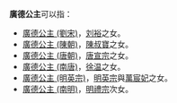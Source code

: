 '''廣德公主'''可以指：
*[[廣德公主_(劉宋)|廣德公主 (劉宋)]]，[[宋武帝|刘裕]]之女。
* [[廣德公主_(陳朝)|廣德公主 (陳朝)]]，[[陈后主|陳叔寶]]之女。
*[[廣德公主_(唐朝)|廣德公主 (唐朝)]]，[[唐宣宗|唐宣宗]]之女。
* [[廣德公主_(南唐)|廣德公主 (南唐)]]，[[徐温|徐温]]之女。
* [[廣德公主_(明英宗)|廣德公主 (明英宗)]]，[[明英宗|明英宗]]與[[万宸妃|萬宸妃]]之女。
*[[廣德公主_(南明)|廣德公主 (南明)]]，[[明禮宗|明禮宗]]次女。

{{Disambig|Cat=公主封号消歧义}}